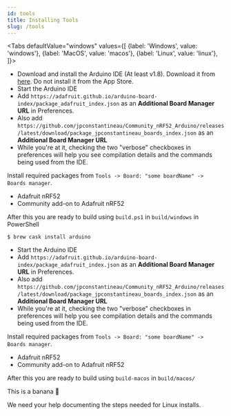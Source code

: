 ```yaml
---
id: tools
title: Installing Tools
slug: /tools
---
```



<Tabs
  defaultValue="windows"
  values={[
    {label: 'Windows', value: 'windows'},
    {label: 'MacOS', value: 'macos'},
    {label: 'Linux', value: 'linux'},
  ]}>
  <TabItem value="windows">

  
- Download and install the Arduino IDE (At least v1.8). Download it from [here](https://www.arduino.cc/en/Main/Software). Do not install it from the App Store.
- Start the Arduino IDE
- Add `https://adafruit.github.io/arduino-board-index/package_adafruit_index.json` as an **Additional Board Manager URL** in Preferences.
- Also add `https://github.com/jpconstantineau/Community_nRF52_Arduino/releases/latest/download/package_jpconstantineau_boards_index.json` as an **Additional Board Manager URL** 
- While you're at it, checking the two "verbose" checkboxes in preferences will help you see compilation details and the commands being used from the IDE.

Install required packages from `Tools -> Board: "some boardName" -> Boards manager`.

* Adafruit nRF52
* Community add-on to Adafruit nRF52

After this you are ready to build using `build.ps1` in `build/windows` in PowerShell
  </TabItem>
  <TabItem value="macos">

  
```
$ brew cask install arduino
```

- Start the Arduino IDE
- Add `https://adafruit.github.io/arduino-board-index/package_adafruit_index.json` as an **Additional Board Manager URL** in Preferences.
- Also add `https://github.com/jpconstantineau/Community_nRF52_Arduino/releases/latest/download/package_jpconstantineau_boards_index.json` as an **Additional Board Manager URL** 
- While you're at it, checking the two "verbose" checkboxes in preferences will help you see compilation details and the commands being used from the IDE.

Install required packages from `Tools -> Board: "some boardName" -> Boards manager`.

* Adafruit nRF52
* Community add-on to Adafruit nRF52

After this you are ready to build using `build-macos` in `build/macos/`
  
  </TabItem>
  <TabItem value="linux">
  This is a banana 🍌

  We need your help documenting the steps needed for Linux installs.
  </TabItem>
</Tabs>



